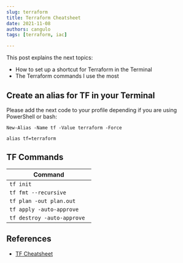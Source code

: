 ```yaml
---
slug: terraform
title: Terraform Cheatsheet
date: 2021-11-08
authors: cangulo
tags: [terraform, iac]

---
```



This post explains the next topics:
* How to set up a shortcut for Terraform in the Terminal
* The Terraform commands I use the most

<!--truncate-->

## Create an alias for TF in your Terminal

Please add the next code to your profile depending if you are using PowerShell or bash:

<BrowserWindow>
<Tabs>
  <TabItem value="ps" label="PowerShell" default>

```
New-Alias -Name tf -Value terraform -Force
```

  </TabItem>
  <TabItem value="sh" label="Bash">

```
alias tf=terraform
```

  </TabItem>
</Tabs>
</BrowserWindow>

## TF Commands

| Command                     |
| --------------------------- |
| `tf init`                   |
| `tf fmt --recursive`        |
| `tf plan -out plan.out`     |
| `tf apply -auto-approve `   |
| `tf destroy -auto-approve ` |


## References

* [TF Cheatsheet](https://dzone.com/articles/terraform-cli-cheat-sheet)

<AboutMe/>

<ShareDocusaurus 
  slug="cheatsheets/terraform" 
  title={frontMatter.title}
  tags={frontMatter.tags} />
